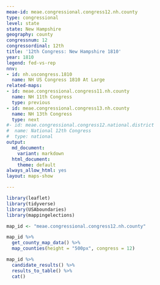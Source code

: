 ```yaml
---
meae-id: meae.congressional.congress12.nh.county
type: congressional
level: state
state: New Hampshire
geography: county
congressnum: 12
congressordinal: 12th
title: '12th Congress: New Hampshire 1810'
year: 1810
legend: fed-vs-rep
nnv:
- id: nh.uscongress.1810
  name: NH US Congress 1810 At Large
related-maps:
- id: meae.congressional.congress11.nh.county
  name: NH 11th Congress
  type: previous
- id: meae.congressional.congress13.nh.county
  name: NH 13th Congress
  type: next
#- id: meae.congressional.congress12.national.district
#  name: National 12th Congress
#  type: national
output:
  md_document:
    variant: markdown
  html_document:
    theme: default
always_allow_html: yes
layout: maps-show

---
```


```r
library(leaflet)
library(tidyverse)
library(USAboundaries)
library(mappingelections)

map_id <- "meae.congressional.congress12.nh.county"
```

<div class="map">

```r
map_id %>%
  get_county_map_data() %>%
  map_counties(height = "500px", congress = 12)
```

</div>

<div class="results-table">

```r
map_id %>%
  candidate_results() %>%
  results_to_table() %>%
  cat()
```

</div>
